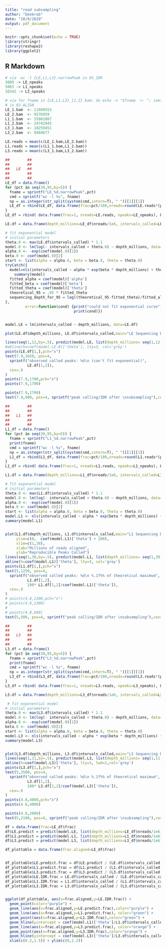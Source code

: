 ```yaml
---
title: "read subsampling"
author: "Deekrob"
date: "10/9/2020"
output: pdf_document
---
```


```r
knitr::opts_chunk$set(echo = TRUE)
library(stringr)
library(reshape2)
library(ggplot2)
```

## R Markdown
```r
# via  wc -l {LE,L1,L3}.narrowPeak in 05_IDR
3889 -> LE_npeaks
5063 -> L1_npeaks
10342 -> L3_npeaks

# via for fname in {LE,L1,L3}_{1,2}.bam; do echo -n "$fname  <- "; samtools view -c $fname; done
# in 03_ALIGN
LE_1.bam  <- 11609553
LE_2.bam  <- 9576959
L1_1.bam  <- 35002087
L1_2.bam  <- 24742945
L3_1.bam  <- 10259451
L3_2.bam  <- 9484677

LE.reads = mean(c(LE_1.bam,LE_2.bam))
L1.reads = mean(c(L1_1.bam,L1_2.bam))
L3.reads = mean(c(L3_1.bam,L3_2.bam))
```

```r

##        ##
##        ##
##   LE   ##
##        ##
##        ##
LE_df = data.frame()
for (pct in seq(30,95,by=5)) {
  fname = sprintf("LE_%d.narrowPeak",pct)
  cmd = sprintf("wc -l %s", fname)
  np = as.integer(str_split(system(cmd,intern=T), " ")[[1]][1])
  LE_df = rbind(LE_df, data.frame(frac=pct/100,nreads=round(LE.reads*(pct/100)), npeaks=np))
}
LE_df = rbind( data.frame(frac=1, nreads=LE.reads, npeaks=LE_npeaks), LE_df)

LE.df = data.frame(depth_millions=LE_df$nreads/1e6, intervals_called=LE_df$npeaks)

# fit exponential model
# initial parameters
theta.0 <- max(LE.df$intervals_called) * 1.1
model.0 <- lm(log(- intervals_called + theta.0) ~ depth_millions, data=LE.df)
alpha.0 <- -exp(coef(model.0)[1])
beta.0 <- coef(model.0)[2]
start <- list(alpha = alpha.0, beta = beta.0, theta = theta.0)
tryCatch({
  model=nls(intervals_called ~ alpha * exp(beta * depth_millions) + theta , data = LE.df, start = start)
    summary(model)
  fitted_alpha = coef(model)['alpha']
  fitted_beta = coef(model)['beta']
  fitted_theta = coef(model)['theta']
  theoretical_95 = .95 * fitted_theta
  sequencing_depth_for_95 = log((theoretical_95-fitted_theta)/fitted_alpha)/fitted_beta
},
         error=function(cond) {print("could not fit exponential curve");
                               print(cond)})


model.LE = lm(intervals_called ~ depth_millions, data=LE.df)

plot(LE.df$depth_millions, LE.df$intervals_called,main="LE Sequencing Depth Saturation Curve",xlab="Millions of reads aligned",ylab="Reproducible Peaks Called")

lines(seq(1,12,by=.5), predict(model.LE, list(depth_millions= seq(1,12,by=.5))), col = 'skyblue', lwd = 3)
#abline(h=coef(model.LE.0)['theta'], lty=3, col='grey')
points(LE.df[1,],pch="x")
text(7.9,1650, pos=4,
  sprintf("observed called peaks: %d\n (can't fit exponential)",
          LE.df[1,2]),
  cex=.9
)
points(7.9,1700,pch="x")
points(7.9,1700)

points(7.9,1700)
text(7.9,900, pos=4, sprintf("peak calling/IDR after \nsubsampling"),cex=.9)

```

```r

##        ##
##        ##
##   L1   ##
##        ##
##        ##
L1_df = data.frame()
for (pct in seq(30,95,by=5)) {
  fname = sprintf("L1_%d.narrowPeak",pct)
  print(fname)
  cmd = sprintf("wc -l %s", fname)
  np = as.integer(str_split(system(cmd,intern=T), " ")[[1]][1])
  L1_df = rbind(L1_df, data.frame(frac=pct/100,nreads=round(L1.reads*(pct/100)), npeaks=np))
}
L1_df = rbind( data.frame(frac=1, nreads=L1.reads, npeaks=L1_npeaks), L1_df)

L1.df = data.frame(depth_millions=L1_df$nreads/1e6, intervals_called=L1_df$npeaks)

# fit exponential model
# initial parameters
theta.0 <- max(L1.df$intervals_called) * 1.1
model.0 <- lm(log(- intervals_called + theta.0) ~ depth_millions, data=L1.df)
alpha.0 <- -exp(coef(model.0)[1])
beta.0 <- coef(model.0)[2]
start <- list(alpha = alpha.0, beta = beta.0, theta = theta.0)
model.L1 <- nls(intervals_called ~ alpha * exp(beta * depth_millions) + theta , data = L1.df, start = start)
summary(model.L1)


plot(L1.df$depth_millions, L1.df$intervals_called,main="L1 Sequencing Depth Saturation Curve", 
     ylim=c(0,  coef(model.L1)['theta'] + 100),
     xlim=c(1,30),
     xlab="Millions of reads aligned",
     ylab="Reproducible Peaks Called")
lines(seq(1,30,by=.5), predict(model.L1, list(depth_millions= seq(1,30,by=.5))), col = 'skyblue', lwd = 3)
abline(h=coef(model.L1)['theta'], lty=3, col='grey')
points(L1.df[1,],pch="x")
text(5,1250, pos=4,
  sprintf("observed called peaks: %d\n %.1f%% of theoretical maximum",
          L1.df[1,2], 
          100* L1.df[1,2]/coef(model.L1)['theta']),
  cex=.9
)
# points(4.8,1300,pch="x")
# points(4.8,1300)
# 
# points(4.8,600)
text(5,500, pos=4, sprintf("peak calling/IDR after \nsubsampling"),cex=.9)
```

```r

##        ##
##        ##
##   L3   ##
##        ##
##        ##
L3_df = data.frame()
for (pct in seq(30,95,by=5)) {
  fname = sprintf("L3_%d.narrowPeak",pct)
  print(fname)
  cmd = sprintf("wc -l %s", fname)
  np = as.integer(str_split(system(cmd,intern=T), " ")[[1]][1])
  L3_df = rbind(L3_df, data.frame(frac=pct/100,nreads=round(L3.reads*(pct/100)), npeaks=np))
}
L3_df = rbind( data.frame(frac=1, nreads=L3.reads, npeaks=L3_npeaks), L3_df)

L3.df = data.frame(depth_millions=L3_df$nreads/1e6, intervals_called=L3_df$npeaks)

 # fit exponential model
# initial parameters
theta.0 <- max(L3.df$intervals_called) * 1.1
model.0 <- lm(log(- intervals_called + theta.0) ~ depth_millions, data=L3.df)
alpha.0 <- -exp(coef(model.0)[1])
beta.0 <- coef(model.0)[2]
start <- list(alpha = alpha.0, beta = beta.0, theta = theta.0)
model.L3 <- nls(intervals_called ~ alpha * exp(beta * depth_millions) + theta , data = L3.df, start = start)
summary(model.L3)


plot(L3.df$depth_millions, L3.df$intervals_called,main="L3 Sequencing Depth Saturation Curve", ylim=c(0,11000),xlim=c(1,11),xlab="Millions of reads aligned",ylab="Reproducible Peaks Called")
lines(seq(1,11,by=.5), predict(model.L3, list(depth_millions= seq(1,11,by=.5))), col = 'skyblue', lwd = 3)
abline(h=coef(model.L3)['theta'], lty=3, lwd=2,col='grey')
points(L3.df[1,],pch="x")
text(5,3500, pos=4,
  sprintf("observed called peaks: %d\n %.1f%% of theoretical maximum",
          L3.df[1,2], 
          100* L3.df[1,2]/coef(model.L3)['theta']),
  cex=.9
)
points(4.8,4000,pch="x")
points(4.8,4000)

points(4.8,2000)
text(5,2100, pos=4, sprintf("peak calling/IDR after \nsubsampling"),cex=.9)
```
```r
df = data.frame(frac=LE_df$frac)
df$LE.predict = predict(model.LE, list(depth_millions=LE_df$nreads/1e6))
df$L1.predict = predict(model.L1, list(depth_millions=L1_df$nreads/1e6))
df$L3.predict = predict(model.L3, list(depth_millions=L3_df$nreads/1e6))

df_plottable = data.frame(frac.aligned=LE_df$frac)


df_plottable$LE.predict.frac = df$LE.predict / (LE.df$intervals_called[1])
df_plottable$L1.predict.frac = df$L1.predict / (L1.df$intervals_called[1])
df_plottable$L3.predict.frac = df$L3.predict / (L3.df$intervals_called[1])
df_plottable$LE.IDR.frac = LE.df$intervals_called / (LE.df$intervals_called[1])
df_plottable$L1.IDR.frac = L1.df$intervals_called / (L1.df$intervals_called[1])
df_plottable$L3.IDR.frac = L3.df$intervals_called / (L3.df$intervals_called[1])


ggplot(df_plottable, aes(x=frac.aligned,y=LE.IDR.frac)) + 
  geom_point(color="purple") + 
  geom_line(aes(x=frac.aligned,y=LE.predict.frac),color="purple") +
  geom_line(aes(x=frac.aligned,y=L1.predict.frac), color="green") + 
  geom_point(aes(x=frac.aligned,y=L1.IDR.frac),color="green") +
  geom_hline(yintercept = coef(model.L1)['theta']/L1.df$intervals_called[1], color="green") +
  geom_line(aes(x=frac.aligned,y=L3.predict.frac), color="orange") + 
  geom_point(aes(x=frac.aligned,y=L3.IDR.frac),color="orange") +
  geom_hline(yintercept = coef(model.L3)['theta']/L3.df$intervals_called[1], color="orange") +
  xlim(c(0.2,1.5)) + ylim(c(0,1.2))
```
